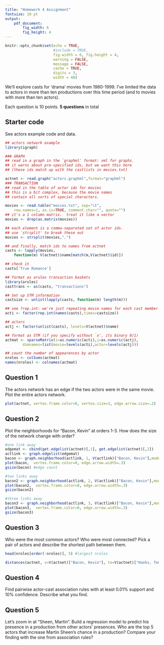 ```yaml
---
title: "Homework 4 Assignment"
fontsize: 10 pt
output: 
    pdf_document:
        fig_width: 6
        fig_height: 4
---
```


```r
knitr::opts_chunk$set(echo = TRUE, 
                      #include = TRUE, 
                      fig.width = 6, fig.height = 4,
                      warning = FALSE,
                      message = FALSE,
                      cache = TRUE,
                      digits = 3,
                      width = 48) 
```


We’ll explore casts for ‘drama’ movies from 1980-1999. I’ve limited the data to actors in more than ten productions over this time period (and to movies with more than ten actors).

Each question is 10 points. **5 questions** in total

## Starter code

See actors example code and data.
```r
## actors network example
library(igraph)

### GRAPH
## read in a graph in the `graphml' format: xml for graphs.
## it warns about pre-specified ids, but we want this here
## (these ids match up with the castlists in movies.txt)

actnet <- read.graph("actors.graphml",format="graphml")
### TRANSACTION
## read in the table of actor ids for movies
## this is a bit complex, because the movie names
## contain all sorts of special characters.

movies <- read.table("movies.txt", sep="\t", 
	row.names=1, as.is=TRUE, comment.char="", quote="")
## it's a 1 column matrix.  treat it like a vector
movies <- drop(as.matrix(movies))

## each element is a comma-separated set of actor ids.  
## use `strsplit' to break these out
movies <- strsplit(movies,",")

## and finally, match ids to names from actnet
casts <- lapply(movies, 
	function(m) V(actnet)$name[match(m,V(actnet)$id)])

## check it
casts['True Romance']

## format as arules transaction baskets
library(arules)
casttrans <- as(casts, "transactions")

## Set up STM information
castsize <- unlist(lapply(casts, function(m) length(m)))

## see ?rep.int: we're just repeating movie names for each cast member
acti <- factor(rep.int(names(casts),times=castsize))

## actors
actj <- factor(unlist(casts), levels=V(actnet)$name)

## format as STM (if you specify without `x', its binary 0/1)
actmat <- sparseMatrix(i=as.numeric(acti),j=as.numeric(actj),
		dimnames=list(movie=levels(acti),actor=levels(actj)))

## count the number of appearences by actor
nroles <- colSums(actmat)
names(nroles) <- colnames(actmat)
```

## Question 1
 The actors network has an edge if the two actors were in the same movie. Plot the entire actors network.
 
```r
plot(actnet, vertex.frame.color=0, vertex.size=3, edge.arrow.size=.2)
```

## Question 2
Plot the neighborhoods for “Bacon, Kevin” at orders 1-3. How does the size of the network change with order?

```r
#one link away
edgemat <- cbind(get.edgelist(actnet)[,1], get.edgelist(actnet)[,2])
actlink <- graph.edgelist(edgemat)
bacon <- graph.neighborhood(actlink, 1, V(actlink)["Bacon, Kevin"],mode="in")[[1]]
plot(bacon,  vertex.frame.color=0, edge.arrow.width=.3)
gsize(bacon) #edge count

#two links away
bacon2 <- graph.neighborhood(actlink, 2, V(actlink)["Bacon, Kevin"],mode="in")[[1]]
plot(bacon2,  vertex.frame.color=0, edge.arrow.width=.3)
gsize(bacon2)

#three links away
bacon3 <- graph.neighborhood(actlink, 3, V(actlink)["Bacon, Kevin"],mode="in")[[1]]
plot(bacon3,  vertex.frame.color=0, edge.arrow.width=.3)
gsize(bacon3)
```

## Question 3
Who were the most common actors? Who were most connected? Pick a pair of actors and describe the shortest path between them.

```r
head(nroles[order(-nroles)], 5) #largest nroles

distances(actnet, v=V(actnet)["Bacon, Kevin"], to=V(actnet)["Hanks, Tom"], weights=NA)#started shortest path
```

## Question 4
Find pairwise actor-cast association rules with at least 0.01% support and 10% confidence. Describe what you find.

## Question 5
Let's zoom in at "Sheen, Martin". Build a regression model to predict his presence in a production from other actors' presences. Who are the top 5 actors that increase Martin Sheen's chance in a production? Compare your finding with the one from association rules? 

